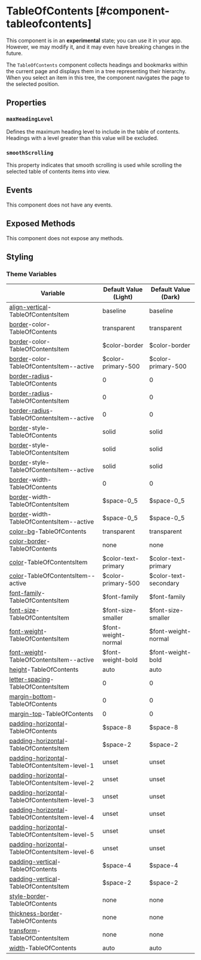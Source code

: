 
# TableOfContents [#component-tableofcontents]

<Callout type="warning" emoji="📔">This component is in an **experimental** state; you can use it in your app. However, we may modify it, and it may even have breaking changes in the future.</Callout>

The `TableOfContents` component collects headings and bookmarks within the current page and displays them in a tree representing their hierarchy. When you select an item in this tree, the component navigates the page to the selected position.



## Properties

### `maxHeadingLevel`

Defines the maximum heading level to include in the table of contents. Headings with a level greater than this value will be excluded.

### `smoothScrolling`

This property indicates that smooth scrolling is used while scrolling the selected table of contents items into view.

## Events

This component does not have any events.

## Exposed Methods

This component does not expose any methods.

## Styling



### Theme Variables

| Variable | Default Value (Light) | Default Value (Dark) |
| --- | --- | --- |
| [align-vertical](../styles-and-themes/common-units/#alignment)-TableOfContentsItem | baseline | baseline |
| [border](../styles-and-themes/common-units/#border)-color-TableOfContents | transparent | transparent |
| [border](../styles-and-themes/common-units/#border)-color-TableOfContentsItem | $color-border | $color-border |
| [border](../styles-and-themes/common-units/#border)-color-TableOfContentsItem--active | $color-primary-500 | $color-primary-500 |
| [border-radius](../styles-and-themes/common-units/#border-rounding)-TableOfContents | 0 | 0 |
| [border-radius](../styles-and-themes/common-units/#border-rounding)-TableOfContentsItem | 0 | 0 |
| [border-radius](../styles-and-themes/common-units/#border-rounding)-TableOfContentsItem--active | 0 | 0 |
| [border](../styles-and-themes/common-units/#border)-style-TableOfContents | solid | solid |
| [border](../styles-and-themes/common-units/#border)-style-TableOfContentsItem | solid | solid |
| [border](../styles-and-themes/common-units/#border)-style-TableOfContentsItem--active | solid | solid |
| [border](../styles-and-themes/common-units/#border)-width-TableOfContents | 0 | 0 |
| [border](../styles-and-themes/common-units/#border)-width-TableOfContentsItem | $space-0_5 | $space-0_5 |
| [border](../styles-and-themes/common-units/#border)-width-TableOfContentsItem--active | $space-0_5 | $space-0_5 |
| [color-bg](../styles-and-themes/common-units/#color)-TableOfContents | transparent | transparent |
| [color-border](../styles-and-themes/common-units/#color)-TableOfContents | <GrayText>none</GrayText> | <GrayText>none</GrayText> |
| [color](../styles-and-themes/common-units/#color)-TableOfContentsItem | $color-text-primary | $color-text-primary |
| [color](../styles-and-themes/common-units/#color)-TableOfContentsItem--active | $color-primary-500 | $color-text-secondary |
| [font-family](../styles-and-themes/common-units/#font-family)-TableOfContentsItem | $font-family | $font-family |
| [font-size](../styles-and-themes/common-units/#size)-TableOfContentsItem | $font-size-smaller | $font-size-smaller |
| [font-weight](../styles-and-themes/common-units/#font-weight)-TableOfContentsItem | $font-weight-normal | $font-weight-normal |
| [font-weight](../styles-and-themes/common-units/#font-weight)-TableOfContentsItem--active | $font-weight-bold | $font-weight-bold |
| [height](../styles-and-themes/common-units/#size)-TableOfContents | auto | auto |
| [letter-spacing](../styles-and-themes/common-units/#size)-TableOfContentsItem | 0 | 0 |
| [margin-bottom](../styles-and-themes/common-units/#size)-TableOfContents | 0 | 0 |
| [margin-top](../styles-and-themes/common-units/#size)-TableOfContents | 0 | 0 |
| [padding-horizontal](../styles-and-themes/common-units/#size)-TableOfContents | $space-8 | $space-8 |
| [padding-horizontal](../styles-and-themes/common-units/#size)-TableOfContentsItem | $space-2 | $space-2 |
| [padding-horizontal](../styles-and-themes/common-units/#size)-TableOfContentsItem-level-1 | unset | unset |
| [padding-horizontal](../styles-and-themes/common-units/#size)-TableOfContentsItem-level-2 | unset | unset |
| [padding-horizontal](../styles-and-themes/common-units/#size)-TableOfContentsItem-level-3 | unset | unset |
| [padding-horizontal](../styles-and-themes/common-units/#size)-TableOfContentsItem-level-4 | unset | unset |
| [padding-horizontal](../styles-and-themes/common-units/#size)-TableOfContentsItem-level-5 | unset | unset |
| [padding-horizontal](../styles-and-themes/common-units/#size)-TableOfContentsItem-level-6 | unset | unset |
| [padding-vertical](../styles-and-themes/common-units/#size)-TableOfContents | $space-4 | $space-4 |
| [padding-vertical](../styles-and-themes/common-units/#size)-TableOfContentsItem | $space-2 | $space-2 |
| [style-border](../styles-and-themes/common-units/#border-style)-TableOfContents | <GrayText>none</GrayText> | <GrayText>none</GrayText> |
| [thickness-border](../styles-and-themes/common-units/#size)-TableOfContents | <GrayText>none</GrayText> | <GrayText>none</GrayText> |
| [transform](../styles-and-themes/common-units/#text-transform)-TableOfContentsItem | none | none |
| [width](../styles-and-themes/common-units/#size)-TableOfContents | auto | auto |

